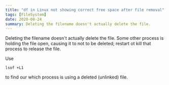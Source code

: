 ```yaml
---
title: "df in Linux not showing correct free space after file removal"
tags: [FileSystem]
date: 2020-08-24
summary: Deleting the filename doesn't actually delete the file.
---
```


Deleting the filename doesn't actually delete the file. Some other process is holding the
file open, causing it to not to be deleted; restart ot kill that process to release the
file.

Use
```
lsof +L1
```
to find our which process is using a deleted (unlinked) file.